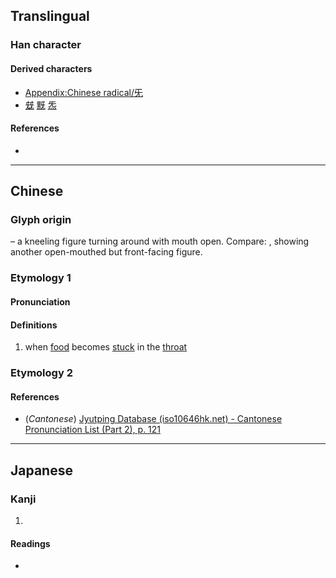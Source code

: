 {{also|兂}}
{{character info}}
{{character info|⺛}}

==Translingual==
{{stroke order|type=animate}}

===Han character===
{{Han char|rn=71|rad=无|as=00|sn=4|four=10410|canj=MVKU|ids=⿸⿻丆𠃋乚(GHTJ),⿸⿻丆丄乚(K)}}

====Derived characters====
* [[Appendix:Chinese radical/旡]]
* [[兓]] [[黖]] [[炁]]

====References====
* {{Han ref|kx=0485.250|dkj=13717|dj=0848.010|hdz=21147.130|uh=65E1|ud=26081|bh=C95E|bd=51550}}

----

==Chinese==
{{zh-forms}}

===Glyph origin===
{{Han etym}}
{{liushu|p}} – a kneeling figure turning around with mouth open. Compare: {{zh-l|*欠}}, showing another open-mouthed but front-facing figure.

===Etymology 1===

====Pronunciation====
{{zh-pron
|m=jì
|c=gei3
|mn=kì
|mc=y
|oc=y
|ma=
|cat=v
}}

====Definitions====
{{zh-hanzi}}

# when [[food]] becomes [[stuck]] in the [[throat]]

===Etymology 2===
{{zh-see|既|ss}}

====References====
* (''Cantonese'') [http://www.iso10646hk.net/jp/document/download.jsp Jyutping Database (iso10646hk.net) - Cantonese Pronunciation List (Part 2), p. 121]

----

==Japanese==

===Kanji===
{{ja-kanji|grade=|rs=无01}}

# {{rfdef|ja|sort=无01}}

====Readings====
* {{ja-readings
|goon=け
|kanon=き
|kun=むせ-ぶ
}}